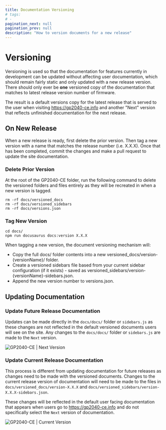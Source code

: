 ```yaml
---
title: Documentation Versioning
# tags:
# -
pagination_next: null
pagination_prev: null
description: "How to version documents for a new release"
---
```


# Versioning

Versioning is used so that the documentation for features currently in development can be updated without affecting user documentation, which should remain fairly static and only updated with a new release version. There should only ever be **one** versioned copy of the documentation that matches to latest release version number of firmware.

The result is a default versions copy for the latest release that is served to the user when visiting https://gp2040-ce.info and another "Next" version that reflects unfinished documentation for the next release.

## On New Release

When a new release is ready, first delete the prior version. Then tag a new version with a name that matches the release number (i.e. X.X.X). Once that has been completed, commit the changes and make a pull request to update the site documentation.

### Delete Prior Version

At the root of the GP2040-CE folder, run the following command to delete the versioned folders and files entirely as they will be recreated in when a new version is tagged.

```shell
rm -rf docs/versioned_docs
rm -rf docs/versioned_sidebars
rm -rf docs/versions.json
```

### Tag New Version

```shell
cd docs/
npm run docusaurus docs:version X.X.X
```

When tagging a new version, the document versioning mechanism will:

- Copy the full docs/ folder contents into a new versioned_docs/version-\{versionName\}/ folder.
- Create a versioned sidebars file based from your current sidebar configuration (if it exists) - saved as versioned_sidebars/version-\{versionName\}-sidebars.json.
- Append the new version number to versions.json.

## Updating Documentation

### Update Future Release Documentation

Updates can be made directly in the `docs/docs/` folder or `sidebars.js` as these changes are not reflected in the default versioned documents users will see on the site. Any changes to the `docs/docs/` folder or `sidebars.js` are made to the `Next` version.

![GP2040-CE | Next Version](../assets/images/gpc-documentation-next-version.png)

### Update Current Release Documentation

This process is different from updating documentation for future releases as changes need to be made with the versioned documents. Changes to the current release version of documentation will need to be made to the files in `docs/versioned_docs/version-X.X.X` and `docs/versioned_sidebars/version-X.X.X-sidebars.json`.

These changes will be reflected in the default user facing documentation that appears when users go to https://gp2040-ce.info and do not specifically select the `Next` version of documentation.

![GP2040-CE | Current Version](../assets/images/gpc-documentation-current-version.png)

